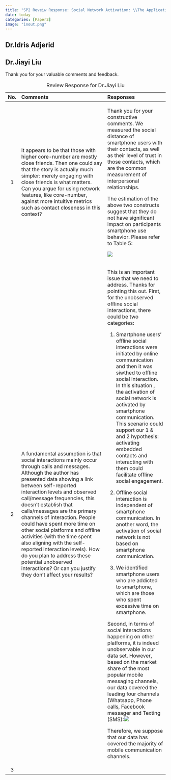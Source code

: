 ```yaml
---
title: "SP2 Reveiw Response: Social Network Activation: \\The Application in Smartphone Use"
date: today
categories: [Paper2]
image: "inout.png"
---
```


::: panel-tabset
## Dr.Idris Adjerid {#sec-dr.idris-adjerid}

## Dr.Jiayi Liu {#sec-dr.jiayi-liu}

Thank you for your valuable comments and feedback.

+-----------+------------------------------------------------------------------------------------------------------------------------------------------------------------------------------------------------------------------------------------------------------------------------------------------------------------------------------------------------------------------------------------------------------------------------------------------------------------------------------------------------------------------------------------------------------------------------------------------------------------------+---------------------------------------------------------------------------------------------------------------------------------------------------------------------------------------------------------------------------------------------------------------------------------------------------------------------------------------------------------------------------------------------------------+
| No.       | Comments                                                                                                                                                                                                                                                                                                                                                                                                                                                                                                                                                                                                         | Responses                                                                                                                                                                                                                                                                                                                                                                                               |
+:=========:+:=================================================================================================================================================================================================================================================================================================================================================================================================================================================================================================================================================================================================================+:========================================================================================================================================================================================================================================================================================================================================================================================================+
| 1         | It appears to be that those with higher core-number are mostly close friends. Then one could say that the story is actually much simpler: merely engaging with close friends is what matters. Can you argue for using network features, like core-number, against more intuitive metrics such as contact closeness in this context?                                                                                                                                                                                                                                                                              | Thank you for your constructive comments. We measured the social distance of smartphone users with their contacts, as well as their level of trust in those contacts, which are the common measurement of interpersonal relationships.                                                                                                                                                                  |
|           |                                                                                                                                                                                                                                                                                                                                                                                                                                                                                                                                                                                                                  |                                                                                                                                                                                                                                                                                                                                                                                                         |
|           |                                                                                                                                                                                                                                                                                                                                                                                                                                                                                                                                                                                                                  | The estimation of the above two constructs suggest that they do not have significant impact on participants smartphone use behavior. Please refer to Table 5:                                                                                                                                                                                                                                           |
|           |                                                                                                                                                                                                                                                                                                                                                                                                                                                                                                                                                                                                                  |                                                                                                                                                                                                                                                                                                                                                                                                         |
|           |                                                                                                                                                                                                                                                                                                                                                                                                                                                                                                                                                                                                                  | ![](images/close_trust.png)                                                                                                                                                                                                                                                                                                                                                                             |
+-----------+------------------------------------------------------------------------------------------------------------------------------------------------------------------------------------------------------------------------------------------------------------------------------------------------------------------------------------------------------------------------------------------------------------------------------------------------------------------------------------------------------------------------------------------------------------------------------------------------------------------+---------------------------------------------------------------------------------------------------------------------------------------------------------------------------------------------------------------------------------------------------------------------------------------------------------------------------------------------------------------------------------------------------------+
| 2         | A fundamental assumption is that social interactions mainly occur through calls and messages. Although the author has presented data showing a link between self-reported interaction levels and observed call/message frequencies, this doesn't establish that calls/messages are the primary channels of interaction. People could have spent more time on other social platforms and offline activities (with the time spent also aligning with the self-reported interaction levels). How do you plan to address these potential unobserved interactions? Or can you justify they don't affect your results? | This is an important issue that we need to address. Thanks for pointing this out. First, for the unobserved offline social interactions, there could be two categories:                                                                                                                                                                                                                                 |
|           |                                                                                                                                                                                                                                                                                                                                                                                                                                                                                                                                                                                                                  |                                                                                                                                                                                                                                                                                                                                                                                                         |
|           |                                                                                                                                                                                                                                                                                                                                                                                                                                                                                                                                                                                                                  | 1.  Smartphone users' offline social interactions were initiated by online communication and then it was siwthed to offline social interaction. In this situation , the activation of social network is activated by smartphone communication. This scenario could support our 1 & and 2 hypothesis: activating embedded contacts and interacting with them could facilitate offline social engagement. |
|           |                                                                                                                                                                                                                                                                                                                                                                                                                                                                                                                                                                                                                  |                                                                                                                                                                                                                                                                                                                                                                                                         |
|           |                                                                                                                                                                                                                                                                                                                                                                                                                                                                                                                                                                                                                  | 2.  Offline social interaction is independent of smartphone communication. In another word, the activation of social network is not based on smartphone communication.                                                                                                                                                                                                                                  |
|           |                                                                                                                                                                                                                                                                                                                                                                                                                                                                                                                                                                                                                  |                                                                                                                                                                                                                                                                                                                                                                                                         |
|           |                                                                                                                                                                                                                                                                                                                                                                                                                                                                                                                                                                                                                  | 3.  We identified smartphone users who are addicted to smartphone, which are those who spent excessive time on smartphone.                                                                                                                                                                                                                                                                              |
|           |                                                                                                                                                                                                                                                                                                                                                                                                                                                                                                                                                                                                                  |                                                                                                                                                                                                                                                                                                                                                                                                         |
|           |                                                                                                                                                                                                                                                                                                                                                                                                                                                                                                                                                                                                                  | Second, in terms of social interactions happening on other platforms, it is indeed unobservable in our data set. However, based on the market share of the most popular mobile messaging channels, our data covered the leading four channels (Whatsapp, Phone calls, Facebook messager and Texting (SMS):![](images/channel.png)                                                                       |
|           |                                                                                                                                                                                                                                                                                                                                                                                                                                                                                                                                                                                                                  |                                                                                                                                                                                                                                                                                                                                                                                                         |
|           |                                                                                                                                                                                                                                                                                                                                                                                                                                                                                                                                                                                                                  | Therefore, we suppose that our data has covered the majority of mobile communication channels.                                                                                                                                                                                                                                                                                                          |
+-----------+------------------------------------------------------------------------------------------------------------------------------------------------------------------------------------------------------------------------------------------------------------------------------------------------------------------------------------------------------------------------------------------------------------------------------------------------------------------------------------------------------------------------------------------------------------------------------------------------------------------+---------------------------------------------------------------------------------------------------------------------------------------------------------------------------------------------------------------------------------------------------------------------------------------------------------------------------------------------------------------------------------------------------------+
| 3         |                                                                                                                                                                                                                                                                                                                                                                                                                                                                                                                                                                                                                  |                                                                                                                                                                                                                                                                                                                                                                                                         |
+-----------+------------------------------------------------------------------------------------------------------------------------------------------------------------------------------------------------------------------------------------------------------------------------------------------------------------------------------------------------------------------------------------------------------------------------------------------------------------------------------------------------------------------------------------------------------------------------------------------------------------------+---------------------------------------------------------------------------------------------------------------------------------------------------------------------------------------------------------------------------------------------------------------------------------------------------------------------------------------------------------------------------------------------------------+

: Review Response for Dr.Jiayi Liu
:::
